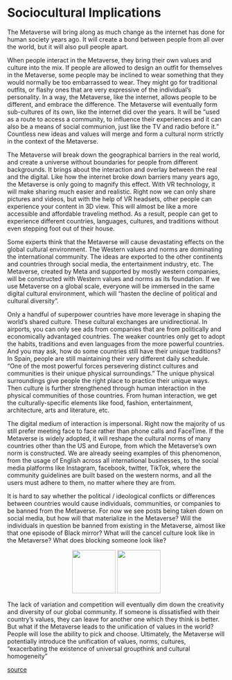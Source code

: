 # Sociocultural Implications

The Metaverse will bring along as much change as the internet has done for human society years ago. It will create a bond between people from all over the world, but it will also pull people apart.  


When people interact in the Metaverse, they bring their own values and culture into the mix. If people are allowed to design an outfit for themselves in the Metaverse, some people may be inclined to wear something that they would normally be too embarrassed to wear. They might go for traditional outfits, or flashy ones that are very expressive of the individual’s personality. In a way, the Metaverse, like the internet, allows people to be different, and embrace the difference. The Metaverse will eventually form sub-cultures of its own, like the internet did over the years. It will be “used as a route to access a community, to influence their experiences and it can also be a means of social communion, just like the TV and radio before it.” Countless new ideas and values will merge and form a cultural norm strictly in the context of the Metaverse. 


The Metaverse will break down the geographical barriers in the real world, and create a universe without boundaries for people from different backgrounds. It brings about the interaction and overlay between the real and the digital. Like how the internet broke down barriers many years ago, the Metaverse is only going to magnify this effect. With VR technology, it will make sharing much easier and realistic. Right now we can only share pictures and videos, but with the help of VR headsets, other people can experience your content in 3D view. This will almost be like a more accessible and affordable traveling method. As a result, people can get to experience different countries, languages, cultures, and traditions without even stepping foot out of their house. 

Some experts think that the Metaverse will cause devastating effects on the global cultural environment. The Western values and norms are dominating the international community. The ideas are exported to the other continents and countries through social media, the entertainment industry, etc. The Metaverse, created by Meta and supported by mostly western companies, will be constructed with Western values and norms as its foundation. If we use Metaverse on a global scale, everyone will be immersed in the same digital cultural environment, which will “hasten the decline of political and cultural diversity”. 

Only a handful of superpower countries have more leverage in shaping the world’s shared culture. These cultural exchanges are unidirectional. In airports, you can only see ads from companies that are from politically and economically advantaged countries. The weaker countries only get to adopt the habits, traditions and even languages from the more powerful countries. And you may ask, how do some countries still have their unique traditions? In Spain, people are still maintaining their very different daily schedule. “One of the most powerful forces persevering distinct cultures and communities is their unique physical surroundings.” The unique physical surroundings give people the right place to practice their unique ways. Then culture is further strengthened through human interaction in the physical communities of those countries. From human interaction, we get the culturally-specific elements like food, fashion, entertainment, architecture, arts and literature, etc.

The digital medium of interaction is impersonal. Right now the majority of us still prefer meeting face to face rather than phone calls and FaceTime. If the Metaverse is widely adopted, it will reshape the cultural norms of many countries other than the US and Europe, from which the Metaverse’s own norm is constructed. We are already seeing examples of this phenomenon, from the usage of English across all international businesses, to the social media platforms like Instagram, facebook, twitter, TikTok, where the community guidelines are built based on the western norms, and all the users must adhere to them, no matter where they are from.

It is hard to say whether the political / ideological conflicts or differences between countries would cause individuals, communities, or companies to be banned from the Metaverse. For now we see posts being taken down on social media, but how will that materialize in the Metaverse? Will the individuals in question be banned from existing in the Metaverse, almost like that one episode of Black mirror? What will the cancel culture look like in the Metaverse? What does blocking someone look like? 

<center>
![](images/Black-Mirror-White-Christmas-being-blocked-by-everyone-700x300.jpeg){height=100}
![](images/original-659-1629820357-8.jpeg){height=100}
</center>

The lack of variation and competition will eventually dim down the creativity and diversity of our global community. If someone is dissatisfied with their country’s values, they can leave for another one which they think is better. But what if the Metaverse leads to the unification of values in the world? People will lose the ability to pick and choose. Ultimately, the Metaverse will potentially introduce the unification of values, norms, cultures, “exacerbating the existence of universal groupthink and cultural homogeneity”

[source](https://stanfordreview.org/the-metaverse-a-universe-without-culture/)